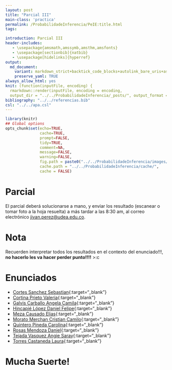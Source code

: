 ```yaml
---
layout: post
title: "Parcial III"
main-class: 'practica'
permalink: /ProbabilidadeInferencia/PeIE:title.html
tags:

introduction: Parcial III
header-includes:
   - \usepackage{amsmath,amssymb,amsthm,amsfonts}
   - \usepackage[sectionbib]{natbib}
   - \usepackage[hidelinks]{hyperref}
output:
  md_document:
    variant: markdown_strict+backtick_code_blocks+autolink_bare_uris+ascii_identifiers+tex_math_single_backslash
    preserve_yaml: TRUE
always_allow_html: yes   
knit: (function(inputFile, encoding) {
  rmarkdown::render(inputFile, encoding = encoding,
  output_dir = "../../ProbabilidadeInferencia/_posts/", output_format = "all"  ) })
bibliography: "../../referencias.bib"
csl: "../../apa.csl"
---
```


```r
library(knitr)
## Global options
opts_chunk$set(echo=TRUE,
               cache=TRUE,
               prompt=FALSE,
               tidy=TRUE,
               comment=NA,
               message=FALSE,
               warning=FALSE,
               fig.path = paste0("../../ProbabilidadeInferencia/images/", "Parcial III"),
               cache.path = "../../ProbabilidadeInferencia/cache/",
               cache = FALSE)

```

# Parcial
El parcial deberá solucionarse a mano, y enviar los resultado (escanear o tomar foto a la hoja resuelta) a más tardar a las 8:30 am, al correo electrónico <a target="_blank" href="mailto:jivan.perez@udea.edu.co"> jivan.perez@udea.edu.co</a>. 

# Nota
Recuerden interpretar todos los resultados en el contexto del enunciado!!!, **no hacerlo les va hacer perder punto!!!!** >:c

# Enunciados

* [Cortes Sanchez Sebastian](https://github.com/jiperezga/jiperezga.github.io/raw/master/Dataset/Parcial/P1222454358.pdf){:target="_blank"}
* [Cortina Prieto Valeria](https://github.com/jiperezga/jiperezga.github.io/raw/master/Dataset/Parcial/P1007987474.pdf){:target="_blank"}
* [Galvis Carballo Angela Camila](https://github.com/jiperezga/jiperezga.github.io/raw/master/Dataset/Parcial/P1025641130.pdf){:target="_blank"}
* [Hincapié López Daniel Felipe](https://github.com/jiperezga/jiperezga.github.io/raw/master/Dataset/Parcial/P1001095936.pdf){:target="_blank"}
* [Meza Causado Elias](https://github.com/jiperezga/jiperezga.github.io/raw/master/Dataset/Parcial/P1017230790.pdf){:target="_blank"}
* [Morato Merchan Cristian Camilo](https://github.com/jiperezga/jiperezga.github.io/raw/master/Dataset/Parcial/P1000005584.pdf){:target="_blank"}
* [Quintero Pineda Carolina](https://github.com/jiperezga/jiperezga.github.io/raw/master/Dataset/Parcial/P1038404303.pdf){:target="_blank"}
* [Rosas Mendoza Daniel](https://github.com/jiperezga/jiperezga.github.io/raw/master/Dataset/Parcial/P1036339232.pdf){:target="_blank"}
* [Tejada Vasquez Angie Saray](https://github.com/jiperezga/jiperezga.github.io/raw/master/Dataset/Parcial/P1000195100.pdf){:target="_blank"}
* [Torres Castaneda Laura](https://github.com/jiperezga/jiperezga.github.io/raw/master/Dataset/Parcial/P1017262338.pdf){:target="_blank"}


<h1> Mucha Suerte! </h1>



